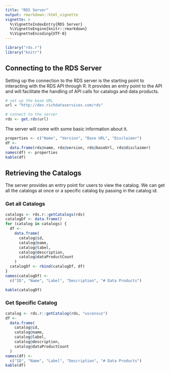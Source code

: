 ```yaml
---
title: "RDS Server"
output: rmarkdown::html_vignette
vignette: >
  %\VignetteIndexEntry{RDS Server}
  %\VignetteEngine{knitr::rmarkdown}
  %\VignetteEncoding{UTF-8}
---
```


<style>
   table {
    width: 100%;
  }
</style>

```r
library("rds.r")
library("knitr")
```

## Connecting to the RDS Server

Setting up the connection to the RDS server is the starting point to interacting with the RDS API through R. It provides an entry point to the API and will facilitate the handling of API calls for catalogs and data products. 
```r
# set up the base URL
url = "http://dev.richdataservices.com/rds"

# connect to the server
rds <- get.rds(url)
```

The server will come with some basic information about it.
```r
properties <- c("Name", "Version", "Base URL", "Disclaimer")
df <-
  data.frame(rds@name, rds@version, rds@baseUrl, rds@disclaimer)
names(df) <- properties
kable(df)
```

## Retrieving the Catalogs

The server provides an entry point for users to view the catalog. We can get all the catalogs at once or a specific catalog by passing in the catalog id.

### Get all Catalogs

```r
catalogs <- rds.r::getCatalogs(rds)
catalogDf <- data.frame()
for (catalog in catalogs) {
  df <-
    data.frame(
      catalog@id,
      catalog@name,
      catalog@label,
      catalog@description,
      catalog@dataProductCount
    )
  catalogDf <- rbind(catalogDf, df)
}
names(catalogDf) <-
  c("ID", "Name", "Label", "Description", "# Data Products")

kable(catalogDf)
```

### Get Specific Catalog

```r
catalog <- rds.r::getCatalog(rds, "uscensus")
df <-
  data.frame(
    catalog@id,
    catalog@name,
    catalog@label,
    catalog@description,
    catalog@dataProductCount
  )
names(df) <-
  c("ID", "Name", "Label", "Description", "# Data Products")
kable(df)
```